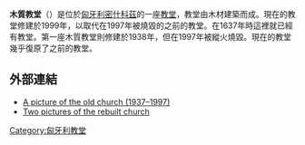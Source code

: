 '''木質教堂'''（{{lang-hu|Deszkatemplom}}）是位於[[匈牙利|匈牙利]][[密什科茲|密什科茲]]的一座[[教堂|教堂]]，教堂由木材建築而成。現在的教堂修建於1999年，以取代在1997年被燒毀的之前的教堂。在1637年時這裡就已經有教堂。第一座木質教堂則修建於1938年，但在1997年被縱火燒毀。現在的教堂幾乎復原了之前的教堂。

==外部連結==
{{commonscat-inline|Wooden church (Miskolc, Hungary)}}
* [https://web.archive.org/web/20120415002720/http://www.sulinet.hu/eletestudomany/archiv/1997/9751/miskolc/1650-1.jpg A picture of the old church (1937–1997)]
* [https://web.archive.org/web/20020717083729/http://www.epiteszforum.hu/holmi_detailed.php?mhmid=219 Two pictures of the rebuilt church]

[[Category:匈牙利教堂|Category:匈牙利教堂]]
